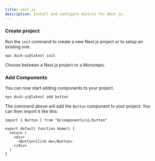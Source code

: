```yaml
---
title: next.js
description: Install and configure duck/ui for Next.js.
---
```


<Steps>

### Create project

Run the `init` command to create a new Next.js project or to setup an existing one:

```bash
npx duck-ui@latest init
```

Choose between a Next.js project or a Monorepo.

### Add Components

You can now start adding components to your project.

```bash
npx duck-ui@latest add button
```

The command above will add the `Button` component to your project. You can then import it like this:

```tsx {1,6} showLineNumbers title="app/page.tsx"
import { Button } from "@/components/ui/button"

export default function Home() {
  return (
    <div>
      <Button>Click me</Button>
    </div>
  )
}
```

</Steps>
